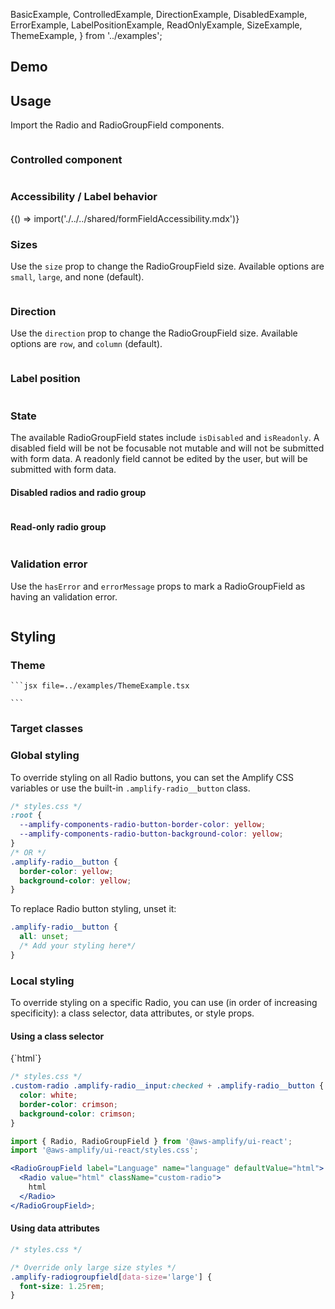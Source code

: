 

  BasicExample,
  ControlledExample,
  DirectionExample,
  DisabledExample,
  ErrorExample,
  LabelPositionExample,
  ReadOnlyExample,
  SizeExample,
  ThemeExample,
} from '../examples';

## Demo

<RadioGroupFieldDemo />

## Usage

Import the Radio and RadioGroupField components.

<Example>
  <BasicExample />
  <ExampleCode>

```jsx file=../examples/BasicExample.tsx

```

  </ExampleCode>
</Example>

### Controlled component

<Example>
  <ControlledExample />
  <ExampleCode>

```jsx file=../examples/ControlledExample.tsx

```

  </ExampleCode>
</Example>

### Accessibility / Label behavior

<Fragment>{() => import('./../../shared/formFieldAccessibility.mdx')}</Fragment>

### Sizes

Use the `size` prop to change the RadioGroupField size. Available options are `small`, `large`, and none (default).

<Example>
  <SizeExample />
  <ExampleCode>

```jsx file=../examples/SizeExample.tsx

```

  </ExampleCode>
</Example>

### Direction

Use the `direction` prop to change the RadioGroupField size. Available options are `row`, and `column` (default).

<Example>
  <DirectionExample />
  <ExampleCode>

```jsx file=../examples/DirectionExample.tsx

```

  </ExampleCode>
</Example>

### Label position

<Example>
  <LabelPositionExample />
  <ExampleCode>

```jsx file=../examples/LabelPositionExample.tsx

```

  </ExampleCode>
</Example>

### State

The available RadioGroupField states include `isDisabled` and `isReadonly`. A disabled field will be not be focusable not mutable and will not be submitted with form data. A readonly field cannot be edited by the user, but will be submitted with form data.

#### Disabled radios and radio group

<Example>
  <DisabledExample />
  <ExampleCode>

```jsx file=../examples/DisabledExample.tsx

```

  </ExampleCode>
</Example>

#### Read-only radio group

<Example>
  <ReadOnlyExample />
  <ExampleCode>

```jsx file=../examples/ReadOnlyExample.tsx

```

  </ExampleCode>
</Example>

### Validation error

Use the `hasError` and `errorMessage` props to mark a RadioGroupField as having an validation error.

<Example>
  <ErrorExample />
  <ExampleCode>

```jsx file=../examples/ErrorExample.tsx

```

  </ExampleCode>
</Example>

## Styling

### Theme

<ThemeAlert />

<Example>
  <ThemeExample />
  <ExampleCode>

    ```jsx file=../examples/ThemeExample.tsx

    ```

  </ExampleCode>
</Example>

### Target classes

<ComponentStyleDisplay componentName="RadioGroupField" />

### Global styling

To override styling on all Radio buttons, you can set the Amplify CSS variables or use the built-in `.amplify-radio__button` class.

```css
/* styles.css */
:root {
  --amplify-components-radio-button-border-color: yellow;
  --amplify-components-radio-button-background-color: yellow;
}
/* OR */
.amplify-radio__button {
  border-color: yellow;
  background-color: yellow;
}
```

To replace Radio button styling, unset it:

```css
.amplify-radio__button {
  all: unset;
  /* Add your styling here*/
}
```

### Local styling

To override styling on a specific Radio, you can use (in order of increasing specificity): a class selector, data attributes, or style props.

#### Using a class selector

<Example>
  <RadioGroupField
    label="Language"
    name="example-13"
    defaultValue="html"
    labelHidden
  >
    <Radio value="html" className="custom-radio">
      {`html`}
    </Radio>
  </RadioGroupField>
  
  <ExampleCode>

```css
/* styles.css */
.custom-radio .amplify-radio__input:checked + .amplify-radio__button {
  color: white;
  border-color: crimson;
  background-color: crimson;
}
```

```jsx
import { Radio, RadioGroupField } from '@aws-amplify/ui-react';
import '@aws-amplify/ui-react/styles.css';

<RadioGroupField label="Language" name="language" defaultValue="html">
  <Radio value="html" className="custom-radio">
    html
  </Radio>
</RadioGroupField>;
```

  </ExampleCode>
</Example>

#### Using data attributes

```css
/* styles.css */

/* Override only large size styles */
.amplify-radiogroupfield[data-size='large'] {
  font-size: 1.25rem;
}
```
